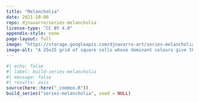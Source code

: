 ```yaml
---
title: "Melancholia"
date: 2021-10-06
repo: djnavarro/series-melancholia
license-type: "CC BY 4.0"
appendix-style: none
page-layout: full
image: "https://storage.googleapis.com/djnavarro-art/series-melancholia/1000/melancholia_sys05_seed1301.png"
image-alt: "A 25x25 grid of square cells whose dominant colours give the impressions of rectangular forms in purple and gole, and whose interior are spatial patterns"
---
```

   
::: {.grid}
  
```r
#| echo: false
#| label: build-series-melancholia
#| message: false
#| results: asis
source(here::here("_common.R"))
build_series("series-melancholia", seed = NULL)
```
   
:::
   
